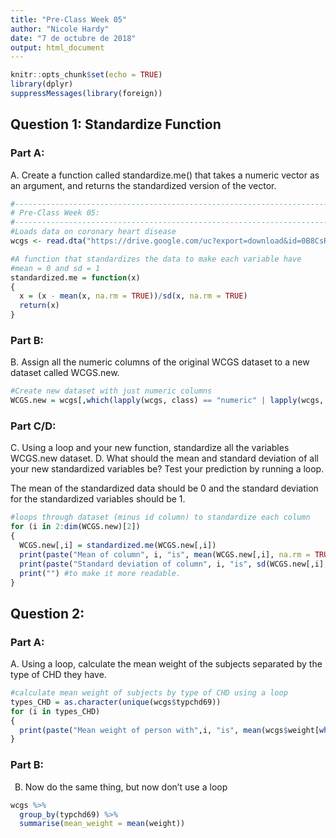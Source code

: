 ```yaml
---
title: "Pre-Class Week 05"
author: "Nicole Hardy"
date: "7 de octubre de 2018"
output: html_document
---
```


```r
knitr::opts_chunk$set(echo = TRUE)
library(dplyr)
suppressMessages(library(foreign))
```

## Question 1: Standardize Function
### Part A: 
A. Create a function called standardize.me() that takes a numeric vector as an argument, and returns the standardized version of the vector.

```r
#---------------------------------------------------------------------------
# Pre-Class Week 05: 
#---------------------------------------------------------------------------
#Loads data on coronary heart disease
wcgs <- read.dta("https://drive.google.com/uc?export=download&id=0B8CsRLdwqzbzYWxfN3ExQllBQkU")

#A function that standardizes the data to make each variable have
#mean = 0 and sd = 1
standardized.me = function(x)
{
  x = (x - mean(x, na.rm = TRUE))/sd(x, na.rm = TRUE)
  return(x)
}
```

### Part B: 
B. Assign all the numeric columns of the original WCGS dataset to a new dataset called WCGS.new.

```r
#Create new dataset with just numeric columns
WCGS.new = wcgs[,which(lapply(wcgs, class) == "numeric" | lapply(wcgs, class) == "integer")]
```

### Part C/D:
C. Using a loop and your new function, standardize all the variables WCGS.new dataset. 
D. What should the mean and standard deviation of all your new standardized variables be? Test your prediction by running a loop. 

The mean of the standardized data should be 0 and the standard deviation for the standardized variables should be 1. 

```r
#loops through dataset (minus id column) to standardize each column
for (i in 2:dim(WCGS.new)[2])
{
  WCGS.new[,i] = standardized.me(WCGS.new[,i])
  print(paste("Mean of column", i, "is", mean(WCGS.new[,i], na.rm = TRUE)))
  print(paste("Standard deviation of column", i, "is", sd(WCGS.new[,i], na.rm = TRUE)))
  print("") #to make it more readable. 
}
```

## Question 2: 
### Part A: 
A. Using a loop, calculate the mean weight of the subjects separated by the type of CHD they have.

```r
#calculate mean weight of subjects by type of CHD using a loop
types_CHD = as.character(unique(wcgs$typchd69))
for (i in types_CHD) 
{
  print(paste("Mean weight of person with",i, "is", mean(wcgs$weight[which(wcgs$typchd69 == i)], na.rm = TRUE)))
}
```

### Part B: 
B.  Now do the same thing, but now don’t use a loop

```r
wcgs %>%
  group_by(typchd69) %>%
  summarise(mean_weight = mean(weight))
```


